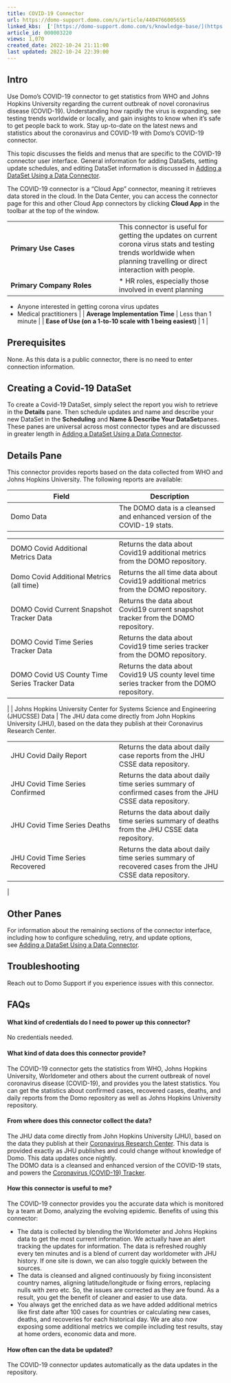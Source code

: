 ```yaml
---
title: COVID-19 Connector
url: https://domo-support.domo.com/s/article/4404766005655
linked_kbs:  ['[https://domo-support.domo.com/s/knowledge-base/](https://domo-support.domo.com/s/knowledge-base/)', '[https://domo-support.domo.com/s/](https://domo-support.domo.com/s/)', '[https://domo-support.domo.com/s/topic/0TO5w000000ZammGAC](https://domo-support.domo.com/s/topic/0TO5w000000ZammGAC)', '[https://domo-support.domo.com/s/topic/0TO5w000000ZanLGAS](https://domo-support.domo.com/s/topic/0TO5w000000ZanLGAS)', '[https://domo-support.domo.com/s/topic/0TO5w000000ZaoQGAS](https://domo-support.domo.com/s/topic/0TO5w000000ZaoQGAS)', '[https://domo-support.domo.com/s/article/360042926274](https://domo-support.domo.com/s/article/360042926274)', '[https://domo-support.domo.com/s/article/4404766005655](https://domo-support.domo.com/s/article/4404766005655)', '[https://domo-support.domo.com/s/topic/0TO5w000000ZaoQGAS/api-connectors](https://domo-support.domo.com/s/topic/0TO5w000000ZaoQGAS/api-connectors)', '[https://domo-support.domo.com/s/article/360043429933](https://domo-support.domo.com/s/article/360043429933)', '[https://domo-support.domo.com/s/article/360043429953](https://domo-support.domo.com/s/article/360043429953)', '[https://domo-support.domo.com/s/article/360042925494](https://domo-support.domo.com/s/article/360042925494)', '[https://domo-support.domo.com/s/article/360043429913](https://domo-support.domo.com/s/article/360043429913)', '[https://domo-support.domo.com/s/article/4408174643607](https://domo-support.domo.com/s/article/4408174643607)', '[https://domo-support.domo.com/s/login/](https://domo-support.domo.com/s/login/)']
article_id: 000003220
views: 1,070
created_date: 2022-10-24 21:11:00
last updated: 2022-10-24 22:39:00
---
```




Intro
-----


Use Domo's COVID-19 connector to get statistics from WHO and Johns Hopkins University regarding the current outbreak of novel coronavirus disease (COVID-19). Understanding how rapidly the virus is expanding, see testing trends worldwide or locally, and gain insights to know when it's safe to get people back to work. Stay up-to-date on the latest news and statistics about the coronavirus and COVID-19 with Domo's COVID-19 connector.


This topic discusses the fields and menus that are specific to the COVID-19 connector user interface. General information for adding DataSets, setting update schedules, and editing DataSet information is discussed in [Adding a DataSet Using a Data Connector](/s/article/360042926274 "Adding a DataSet Using a Data Connector").


The COVID-19 connector is a "Cloud App" connector, meaning it retrieves data stored in the cloud. In the Data Center, you can access the connector page for this and other Cloud App connectors by clicking **Cloud App** in the toolbar at the top of the window.




|  |  |
| --- | --- |
| **Primary Use Cases** | This connector is useful for getting the updates on current corona virus stats and testing trends worldwide when planning travelling or direct interaction with people. |
| **Primary Company Roles** | * HR roles, especially those involved in event planning
* Anyone interested in getting corona virus updates
* Medical practitioners
 |
| **Average Implementation Time** | Less than 1 minute |
| **Ease of Use (on a 1-to-10 scale with 1 being easiest)** | 1 |


Prerequisites
-------------


None. As this data is a public connector, there is no need to enter connection information.


Creating a Covid-19 DataSet
---------------------------


To create a Covid-19 DataSet, simply select the report you wish to retrieve in the **Details** pane. Then schedule updates and name and describe your new DataSet in the **Scheduling** and **Name & Describe Your DataSet**panes. These panes are universal across most connector types and are discussed in greater length in [Adding a DataSet Using a Data Connector](/s/article/360042926274 "Adding a DataSet Using a Data Connector").


Details Pane
------------


This connector provides reports based on the data collected from WHO and Johns Hopkins University. The following reports are available:






| Field | Description |
| --- | --- |
| Domo Data | The DOMO data is a cleansed and enhanced version of the COVID-19 stats.

|  |  |
| --- | --- |
| DOMO Covid Additional Metrics Data | Returns the data about Covid19 additional metrics from the DOMO repository. |
| Domo Covid Additional Metrics (all time) | Returns the all time data about Covid19 additional metrics from the DOMO repository. |
| DOMO Covid Current Snapshot Tracker Data | Returns the data about Covid19 current snapshot tracker from the DOMO repository. |
| DOMO Covid Time Series Tracker Data | Returns the data about Covid19 time series tracker from the DOMO repository. |
| DOMO Covid US County Time Series Tracker Data | Returns the data about Covid19 US county level time series tracker from the DOMO repository. |

 |
| Johns Hopkins University Center for Systems Science and Engineering (JHUCSSE) Data | The JHU data come directly from John Hopkins University (JHU), based on the data they publish at their Coronavirus Research Center.

|  |  |
| --- | --- |
| JHU Covid Daily Report | Returns the data about daily case reports from the JHU CSSE data repository. |
| JHU Covid Time Series Confirmed | Returns the data about daily time series summary of confirmed cases from the JHU CSSE data repository. |
| JHU Covid Time Series Deaths | Returns the data about daily time series summary of deaths from the JHU CSSE data repository. |
| JHU Covid Time Series Recovered | Returns the data about daily time series summary of recovered cases from the JHU CSSE data repository. |

 |



Other Panes
-----------


For information about the remaining sections of the connector interface, including how to configure scheduling, retry, and update options, see [Adding a DataSet Using a Data Connector](/s/article/360042926274 "Adding a DataSet Using a Data Connector").


Troubleshooting
---------------


Reach out to Domo Support if you experience issues with this connector.


FAQs
----


#### What kind of credentials do I need to power up this connector?


No credentials needed.


#### What kind of data does this connector provide?


The COVID-19 connector gets the statistics from WHO, Johns Hopkins University, Worldometer and others about the current outbreak of novel coronavirus disease (COVID-19), and provides you the latest statistics. You can get the statistics about confirmed cases, recovered cases, deaths, and daily reports from the Domo repository as well as Johns Hopkins University repository.


#### From where does this connector collect the data?


The JHU data come directly from John Hopkins University (JHU), based on the data they publish at their [Coronavirus Research Center](https://coronavirus.jhu.edu/map.html). This data is provided exactly as JHU publishes and could change without knowledge of Domo. This data updates once nightly.  
The DOMO data is a cleansed and enhanced version of the COVID-19 stats, and powers the [Coronavirus (COVID-19) Tracker](https://www.domo.com/covid19/daily-pulse/).


#### How this connector is useful to me?


The COVID-19 connector provides you the accurate data which is monitored by a team at Domo, analyzing the evolving epidemic. Benefits of using this connector:


* The data is collected by blending the Worldometer and Johns Hopkins data to get the most current information. We actually have an alert tracking the updates for information. The data is refreshed roughly every ten minutes and is a blend of current day worldometer with JHU history. If one site is down, we can also toggle quickly between the sources.
* The data is cleansed and aligned continuously by fixing inconsistent country names, aligning latitude/longitude or fixing errors, replacing nulls with zero etc. So, the issues are corrected as they are found. As a result, you get the benefit of cleaner and easier to use data.
* You always get the enriched data as we have added additional metrics like first date after 100 cases for countries or calculating new cases, deaths, and recoveries for each historical day. We are also now exposing some additional metrics we compile including test results, stay at home orders, economic data and more.


#### How often can the data be updated?


The COVID-19 connector updates automatically as the data updates in the repository.

